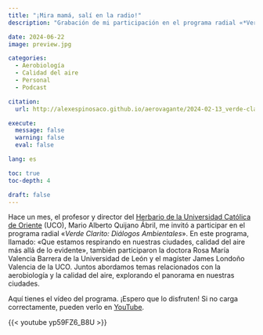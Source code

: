 ```yaml
---
title: "¡Mira mamá, salí en la radio!"
description: "Grabación de mi participación en el programa radial «*Verde Clarito: Diálogos Ambientales*» de la Universidad Católica de Oriente"

date: 2024-06-22
image: preview.jpg

categories:
  - Aerobiología
  - Calidad del aire
  - Personal
  - Podcast

citation: 
  url: http://alexespinosaco.github.io/aerovagante/2024-02-13_verde-clarito/

execute: 
  message: false
  warning: false
  eval: false

lang: es

toc: true
toc-depth: 4

draft: false
---
```


Hace un mes, el profesor y director del [Herbario de la Universidad Católica de Oriente](https://www.uco.edu.co/herbariouco/Paginas/home_herbario.aspx) (UCO), Mario Alberto Quijano Ábril, me invitó a participar en el programa radial «*Verde Clarito: Diálogos Ambientales*». En este programa, llamado: «Que estamos respirando en nuestras ciudades, calidad del aire más allá de lo evidente», también participaron la doctora Rosa María Valencia Barrera de la Universidad de León y el magíster James Londoño Valencia de la UCO. Juntos abordamos temas relacionados con la aerobiología y la calidad del aire, explorando el panorama en nuestras ciudades.

Aquí tienes el vídeo del programa. ¡Espero que lo disfruten! Si no carga correctamente, pueden verlo en [YouTube](https://www.youtube.com/live/yp59FZ6_B8U).

{{< youtube yp59FZ6_B8U >}}
